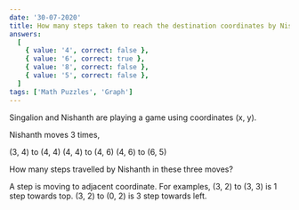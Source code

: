 ```yaml
---
date: '30-07-2020'
title: How many steps taken to reach the destination coordinates by Nishanth?
answers:
  [
    { value: '4', correct: false },
    { value: '6', correct: true },
    { value: '8', correct: false },
    { value: '5', correct: false },
  ]
tags: ['Math Puzzles', 'Graph']
---
```


Singalion and Nishanth are playing a game using coordinates (x, y).

Nishanth moves 3 times,

(3, 4) to (4, 4)
(4, 4) to (4, 6)
(4, 6) to (6, 5)

How many steps travelled by Nishanth in these three moves?

A step is moving to adjacent coordinate.
For examples,
(3, 2) to (3, 3) is 1 step towards top.
(3, 2) to (0, 2) is 3 step towards left.
